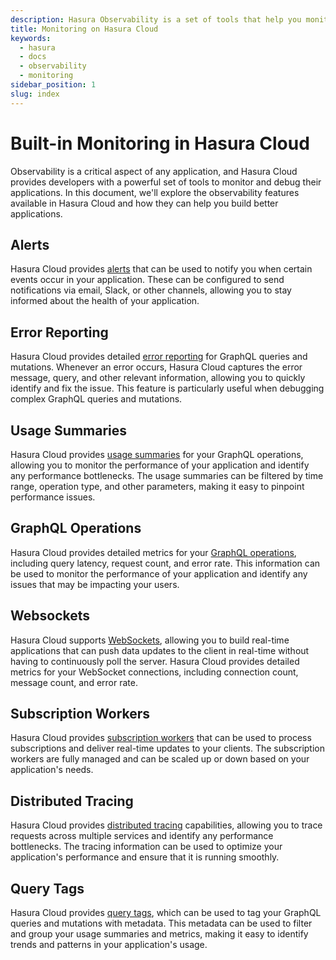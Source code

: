 ```yaml
---
description: Hasura Observability is a set of tools that help you monitor and debug your GraphQL API
title: Monitoring on Hasura Cloud
keywords:
  - hasura
  - docs
  - observability
  - monitoring
sidebar_position: 1
slug: index
---
```


# Built-in Monitoring in Hasura Cloud

Observability is a critical aspect of any application, and Hasura Cloud provides developers with a powerful set of tools
to monitor and debug their applications. In this document, we'll explore the observability features available in Hasura
Cloud and how they can help you build better applications.

## Alerts

Hasura Cloud provides [alerts](/observability/cloud-monitoring/alerting/index.mdx) that can be used to notify you when
certain events occur in your application. These can be configured to send notifications via email, Slack, or other
channels, allowing you to stay informed about the health of your application.

## Error Reporting

Hasura Cloud provides detailed [error reporting](errors.mdx) for GraphQL queries and mutations. Whenever an error
occurs, Hasura Cloud captures the error message, query, and other relevant information, allowing you to quickly identify
and fix the issue. This feature is particularly useful when debugging complex GraphQL queries and mutations.

## Usage Summaries

Hasura Cloud provides [usage summaries](usage.mdx) for your GraphQL operations, allowing you to monitor the performance
of your application and identify any performance bottlenecks. The usage summaries can be filtered by time range,
operation type, and other parameters, making it easy to pinpoint performance issues.

## GraphQL Operations

Hasura Cloud provides detailed metrics for your [GraphQL operations](operations.mdx), including query latency, request
count, and error rate. This information can be used to monitor the performance of your application and identify any
issues that may be impacting your users.

## Websockets

Hasura Cloud supports [WebSockets](websockets.mdx), allowing you to build real-time applications that can push data
updates to the client in real-time without having to continuously poll the server. Hasura Cloud provides detailed
metrics for your WebSocket connections, including connection count, message count, and error rate.

## Subscription Workers

Hasura Cloud provides [subscription workers](subscription-workers.mdx) that can be used to process subscriptions and
deliver real-time updates to your clients. The subscription workers are fully managed and can be scaled up or down based
on your application's needs.

## Distributed Tracing

Hasura Cloud provides [distributed tracing](/observability/cloud-monitoring/tracing.mdx) capabilities, allowing you to
trace requests across multiple services and identify any performance bottlenecks. The tracing information can be used to
optimize your application's performance and ensure that it is running smoothly.

## Query Tags

Hasura Cloud provides [query tags](/observability/query-tags.mdx), which can be used to tag your GraphQL queries and
mutations with metadata. This metadata can be used to filter and group your usage summaries and metrics, making it easy
to identify trends and patterns in your application's usage.

